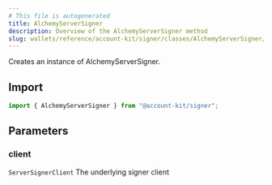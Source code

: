 ```yaml
---
# This file is autogenerated
title: AlchemyServerSigner
description: Overview of the AlchemyServerSigner method
slug: wallets/reference/account-kit/signer/classes/AlchemyServerSigner/constructor
---
```


Creates an instance of AlchemyServerSigner.

## Import

```ts
import { AlchemyServerSigner } from "@account-kit/signer";
```

## Parameters

### client

`ServerSignerClient`
The underlying signer client
